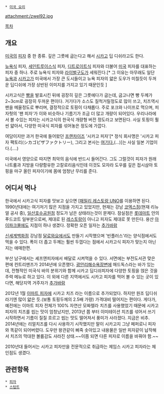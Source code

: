  * [[미국 요리]]

attachment:/zwel92.jpg

[[목차]]
== 개요 ==
[[미국]]의 [[피자]] 중 한 종류. 깊은 그릇에 굽는다고 해서 [[시카고]] 딥 디쉬라고도 한다.

[[뉴욕]]식 피자, [[세인트루이스]]식 피자, [[디트로이트]]식 피자와 더불어 [[미국]] 피자를 대표하는 피자 중 하나. 주로 뉴욕식 피자와 [[라이벌]]구도가 세워진다.[* 그 이유는 아무래도 일단 [[뉴욕]]과 [[시카고]]가 미국에서 가장 큰 도시들이고 뉴욕 피자의 얇은 도우가 미칠듯이 두꺼운 딥디쉬에 가장 상반된 이미지를 가지고 있기 때문인듯 ]

시카고식은 [[빵]]을 발효시킨 뒤에 굉장히 깊은 그릇에다가 굽는데, 굽고나면 빵 두께가 2~3cm로 굉장히 두꺼운 편이다. 거기다가 소스도 질척거릴정도로 많이 쓰고, 치즈역시 팬을 메울정도로 뿌리며, 결정적으로 토핑이 다채롭다. 주로 포크와 나이프로 먹으며, 피자헛의 '팬 피자'가 이와 비슷하나 기름기가 조금 더 많고 개량이 되어있다. 우리나라에서 볼 수있는 피자는 시카고식의 한국식 개량형 버전 정도라고 보면된다. 사실 토핑이 훨씬 얇아서, 다양한 미국식 피자를 섞어놓은 정도에 가깝다.

여담이지만 과거 한국에 들어왔던 [[프랜차이즈]] '시카고 피자'[* 정식 회사명은 '시카고 피자 팩토리(シカゴピザファクトリー), 그리고 본사는 [[오사카|여기다.]](...)]는 사실 일본 기업이다.(....)

미국에서 영양으로 따지면 최악의 음식에 반드시 들어간다. 그도 그럴것이 피자가 원래 나트륨과 지방을 다량함유한 고칼로리음식인데 이것도 모자라 도우를 깊은 접시삼아 토핑을 마구 올린 피자이기에 몸에 엄청난 무리를 준다.

== 어디서 먹나 ==
한국에서 시카고식 피자를 맛보고 싶으면 [[http://www.uno.co.kr/ 패밀리 레스토랑 UNO]를 이용하면 된다. 1990년대에는 여기저기 많은 지점을 가지고 있었지만, 현재는 강남 [[COEX|코엑스]]점(현재 리뉴얼 공사 중), [[일산호수공원]]점 정도가 남은 상태라는것이 문제다. 잠실점은 [[롯데마트]] 안의 푸드코트 일부분으로써, 제대로 된 [[레스토랑]]이 아니고 피자도 제대로 못 만든다. 용산 [[아이파크몰]]에도 지점이 하나 생겼다. 정확한 오픈 일자는 [[추가바람]]

[[신세계(기업)|신세계백화점]] 강남점 [[달로와요]]에서도 만들기 시작했으며 '빈플러스'라는 양식점에서도 먹을 수 있다. 폭이 더 좁고 두께는 훨씬 두껍다는 점에서 시카고식 피자가 맞는지 아닌지는 애매한편. 

부산 남구에서는 셰프앤피자에서 배달로 시켜먹을 수 있다. 서면에는 부전도서관 맞은 편에 컨트리맨즈가 2014년에 오픈했다. [[광안리해수욕장]]변에 매드독스라는 바가 있는데, 전형적인 미국식 바의 분위기와 함께 시카고 딥디쉬피자에 다양한 토핑을 얹은 것을 주력 메뉴로 하고 있다. 이 외에 다른 지역에서도 시카고 피자를 먹어 볼 수 있는 곳이 있다면, 해당지역 거주자가 [[추가바람]]

2012년 1월 [[이마트 피자]]에 시카고 치즈 라는 이름으로 추가되었다. 하지만 원조 딥디쉬라기엔 많이 얇은 듯.(보통 토핑두께의 2.5배 가량) 가격대비 떨어지는 편이다. 게다가, 예전에는 이마트 피자 전체가 100% 자연산 모짜렐라 치즈를 사용했었기 때문에 시카고 피자의 치즈를 씹는 맛이 엄청났지만, 2013년 쯤 부터 이미테이션 치즈를 섞어서 쓰기 시작하면서 기름이 질질 흐르고 씹는 맛도 떨어져서 풍미가 사라졌다. 지금은 비추. 2014년에는 리얼치즈를 다시 사용하기 시작했지만 말이 시카고지 그냥 페퍼로니 피자와 똑같이 되어버렸다. 도우만 왕관같이 삐죽 솟아있고 내용물은 일반 피자같이 납작해서 치즈의 막대한 볼륨감도 사라진 상태.~~이쯤 되면 다른 피자로 이름을 바꿔야 함.~~

2010년대 들어서는 시카고 피자만을 전문적으로 취급하는 제임스 시카고 피자라는 체인점도 생겼다.

== 관련항목 ==
 * [[피자]]
 * [[스텁트]]
